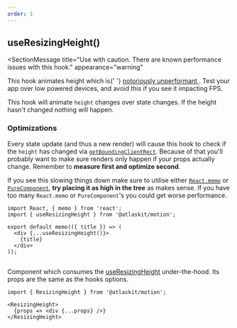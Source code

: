 ```yaml
---
order: 1
---
```



## useResizingHeight()

<SectionMessage
  title="Use with caution. There are known performance issues with this hook."
  appearance="warning"
>
  <p>
    This hook animates height which is{' '}
    <a
      target="_blank"
      rel="noopener noreferrer"
      href="https://developer.mozilla.org/en-US/docs/Mozilla/Firefox/Performance_best_practices_for_Firefox_fe_engineers#Get_familiar_with_the_pipeline_that_gets_pixels_to_the_screen"
    >
      notoriously unperformant
    </a>
    . Test your app over low powered devices, and avoid this if you see it impacting
    FPS.
  </p>
</SectionMessage>

This hook will animate `height` changes over state changes. If the height hasn't changed nothing will happen.

<PropsTable heading="" props={ResizingHeightOpts} />

### Optimizations

Every state update (and thus a new render) will cause this hook to check if the `height` has changed via [`getBoundingClientRect`](https://developer.mozilla.org/en-US/docs/Web/API/Element/getBoundingClientRect).
Because of that you'll probably want to make sure renders only happen if your props actually change.
Remember to **measure first and optimize second**.

If you see this slowing things down make sure to utilise either [`React.memo`](https://reactjs.org/docs/react-api.html#reactmemo) or [`PureComponent`](https://reactjs.org/docs/react-api.html#reactpurecomponent),
**try placing it as high in the tree** as makes sense.
If you have too many `React.memo` or `PureComponent`'s you could get worse performance.

```
import React, { memo } from 'react';
import { useResizingHeight } from '@atlaskit/motion';

export default memo(({ title }) => (
  <div {...useResizingHeight()}>
    {title}
  </div>
));
```

## <ResizingHeight />

Component which consumes the [useResizingHeight](/components/motion/resizing-motions/code#useresizingheight) under-the-hood.
Its props are the same as the hooks options.

```
import { ResizingHeight } from '@atlaskit/motion';

<ResizingHeight>
  {props => <div {...props} />}
</ResizingHeight>
```
